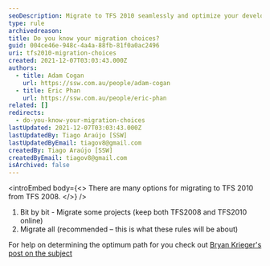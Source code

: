 ```yaml
---
seoDescription: Migrate to TFS 2010 seamlessly and optimize your development workflow.
type: rule
archivedreason:
title: Do you know your migration choices?
guid: 004ce46e-948c-4a4a-88fb-81f0a0ac2496
uri: tfs2010-migration-choices
created: 2021-12-07T03:03:43.000Z
authors:
  - title: Adam Cogan
    url: https://ssw.com.au/people/adam-cogan
  - title: Eric Phan
    url: https://ssw.com.au/people/eric-phan
related: []
redirects:
  - do-you-know-your-migration-choices
lastUpdated: 2021-12-07T03:03:43.000Z
lastUpdatedBy: Tiago Araújo [SSW]
lastUpdatedByEmail: tiagov8@gmail.com
createdBy: Tiago Araújo [SSW]
createdByEmail: tiagov8@gmail.com
isArchived: false
---
```


<introEmbed
  body={<>
There are many options for migrating to TFS 2010 from TFS 2008.
  </>}
/>
1. Bit by bit - Migrate some projects (keep both TFS2008 and TFS2010 online)
2. Migrate all (recommended – this is what these rules will be about)

For help on determining the optimum path for you check out [Bryan Krieger's post on the subject](http://blogs.msdn.com/bkrieger/archive/2009/10/21/team-foundation-server-2010-upgrade.aspx)
